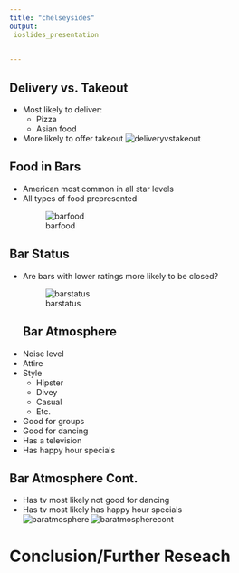 ```yaml
---
title: "chelseysides"
output: 
 ioslides_presentation

    
---
```


## Delivery vs. Takeout
- Most likely to deliver: 
    + Pizza
    + Asian food
- More likely to offer takeout
![deliveryvstakeout](takeoutdelivery.png)



## Food in Bars
- American most common in all star levels
- All types of food prepresented
<div class="centered">
![barfood](Food_bars.png)
<div>

## Bar Status
- Are bars with lower ratings more likely to be closed?
<div class="centered">
![barstatus](barstatus.png)
<div>
## Bar Atmosphere
- Noise level
- Attire
- Style
    + Hipster
    + Divey
    + Casual
    + Etc.
- Good for groups
- Good for dancing
- Has a television
- Has happy hour specials

## Bar Atmosphere Cont.
<div class="rows-2">

- Has tv most likely not good for dancing
- Has tv most likely has happy hour specials
<div class="columns-2">
![baratmosphere](tvdancing.png)
![baratmospherecont](tvhappyhour.png)
<div>
<div>

# Conclusion/Further Reseach






